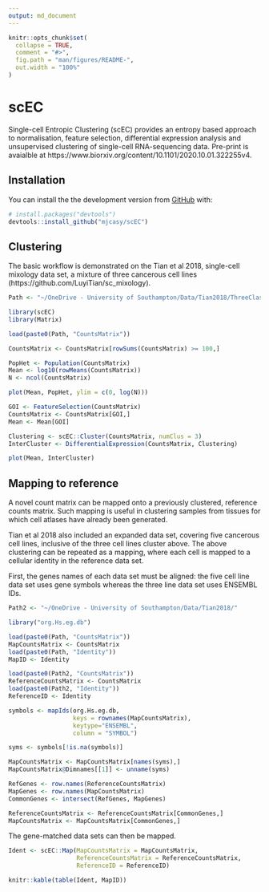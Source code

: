 ```yaml
---
output: md_document
---
```


<!-- README.md is generated from README.Rmd. Please edit that file -->

```r
knitr::opts_chunk$set(
  collapse = TRUE,
  comment = "#>",
  fig.path = "man/figures/README-",
  out.width = "100%"
)
```

# scEC

<!-- badges: start -->
<!-- badges: end -->

Single-cell Entropic Clustering (scEC) provides an entropy based approach to normalisation, feature selection, differential expression analysis and unsupervised clustering of single-cell RNA-sequencing data. Pre-print is avaialble at https://www.biorxiv.org/content/10.1101/2020.10.01.322255v4.

## Installation

You can install the the development version from [GitHub](https://github.com/) with:

``` r
# install.packages("devtools")
devtools::install_github("mjcasy/scEC")
```
## Clustering

The basic workflow is demonstrated on the Tian et al 2018, single-cell mixology data set, a mixture of three cancerous cell lines (https://github.com/LuyiTian/sc_mixology).

```r
Path <- "~/OneDrive - University of Southampton/Data/Tian2018/ThreeClasses/"
```

```r
library(scEC)
library(Matrix)

load(paste0(Path, "CountsMatrix"))

CountsMatrix <- CountsMatrix[rowSums(CountsMatrix) >= 100,]

PopHet <- Population(CountsMatrix)
Mean <- log10(rowMeans(CountsMatrix))
N <- ncol(CountsMatrix)

plot(Mean, PopHet, ylim = c(0, log(N)))
```

```r
GOI <- FeatureSelection(CountsMatrix)
CountsMatrix <- CountsMatrix[GOI,]
Mean <- Mean[GOI]

Clustering <- scEC::Cluster(CountsMatrix, numClus = 3)
InterCluster <- DifferentialExpression(CountsMatrix, Clustering)

plot(Mean, InterCluster)
```


## Mapping to reference

A novel count matrix can be mapped onto a previously clustered, reference counts matrix. Such mapping is useful in clustering samples from tissues for which cell atlases have already been generated.

Tian et al 2018 also included an expanded data set, covering five cancerous cell lines, inclusive of the three cell lines cluster above. The above clustering can be repeated as a mapping, where each cell is mapped to a cellular identity in the reference data set.

First, the genes names of each data set must be aligned: the five cell line data set uses gene symbols whereas the three line data set uses ENSEMBL IDs.

```r
Path2 <- "~/OneDrive - University of Southampton/Data/Tian2018/"
```

```r
library("org.Hs.eg.db") 

load(paste0(Path, "CountsMatrix"))
MapCountsMatrix <- CountsMatrix
load(paste0(Path, "Identity"))
MapID <- Identity

load(paste0(Path2, "CountsMatrix"))
ReferenceCountsMatrix <- CountsMatrix
load(paste0(Path2, "Identity"))
ReferenceID <- Identity

symbols <- mapIds(org.Hs.eg.db, 
                  keys = rownames(MapCountsMatrix), 
                  keytype="ENSEMBL",
                  column = "SYMBOL")

syms <- symbols[!is.na(symbols)]

MapCountsMatrix <- MapCountsMatrix[names(syms),]
MapCountsMatrix@Dimnames[[1]] <- unname(syms)

RefGenes <- row.names(ReferenceCountsMatrix)
MapGenes <- row.names(MapCountsMatrix)
CommonGenes <- intersect(RefGenes, MapGenes)

ReferenceCountsMatrix <- ReferenceCountsMatrix[CommonGenes,]
MapCountsMatrix <- MapCountsMatrix[CommonGenes,]
```

The gene-matched data sets can then be mapped.

```r
Ident <- scEC::Map(MapCountsMatrix = MapCountsMatrix,
                   ReferenceCountsMatrix = ReferenceCountsMatrix, 
                   ReferenceID = ReferenceID)

knitr::kable(table(Ident, MapID))
```
